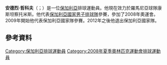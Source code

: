 {{blpunsourced|time=2015-06-14T11:02:31+00:00}}
{{expand|time=2015-06-14T11:02:31+00:00}}
'''安德烈·哲科夫'''（{{lang-bg|Андрей Жеков}}；{{bd|1980年|3月12日}}）是一位[[保加利亞|保加利亞]]排球運動員。他現在效力於羅馬尼亞球隊康斯坦察托米斯。他代表[[保加利亞國家男子排球隊|保加利亞國家男子排球隊]]參賽，參加了2008年奧運會。2009年開始他代表保加利亞國家隊參賽。2012年之後他退出保加利亞國家隊。

==參考資料==
{{Reflist}}
{{DEFAULTSORT:Zhekov, Andrey}}
[[Category:保加利亞排球運動員|Category:保加利亞排球運動員]]
[[Category:2008年夏季奧林匹克運動會排球運動員|Category:2008年夏季奧林匹克運動會排球運動員]]

{{Sport-bio-stub}}